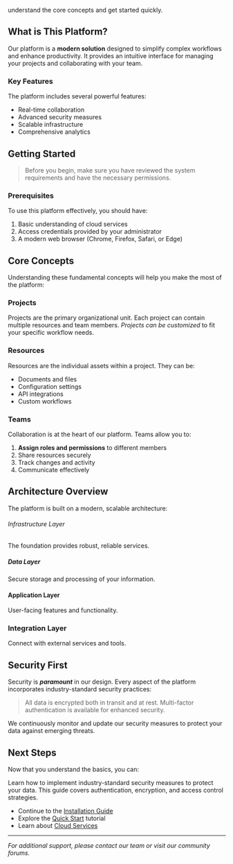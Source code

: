 understand the core concepts and get started quickly.

## What is This Platform?

Our platform is a **modern solution** designed to simplify complex workflows and enhance productivity. It provides an intuitive interface for managing your projects and collaborating with your team.

### Key Features

The platform includes several powerful features:

* Real-time collaboration
* Advanced security measures
* Scalable infrastructure
* Comprehensive analytics

## Getting Started

> Before you begin, make sure you have reviewed the system requirements and have the necessary permissions.

### Prerequisites

To use this platform effectively, you should have:

1. Basic understanding of cloud services
2. Access credentials provided by your administrator
3. A modern web browser (Chrome, Firefox, Safari, or Edge)

## Core Concepts

Understanding these fundamental concepts will help you make the most of the platform:

### Projects

Projects are the primary organizational unit. Each project can contain multiple resources and team members. *Projects can be customized* to fit your specific workflow needs.

### Resources

Resources are the individual assets within a project. They can be:

* Documents and files
* Configuration settings
* API integrations
* Custom workflows

### Teams

Collaboration is at the heart of our platform. Teams allow you to:

1. **Assign roles and permissions** to different members
2. Share resources securely
3. Track changes and activity
4. Communicate effectively

## Architecture Overview

The platform is built on a modern, scalable architecture:

###### Infrastructure Layer

The foundation provides robust, reliable services.

##### Data Layer

Secure storage and processing of your information.

#### Application Layer

User-facing features and functionality.

### Integration Layer

Connect with external services and tools.

## Security First

Security is ***paramount*** in our design. Every aspect of the platform incorporates industry-standard security practices:

> All data is encrypted both in transit and at rest. Multi-factor authentication is available for enhanced security.

We continuously monitor and update our security measures to protect your data against emerging threats.

## Next Steps

Now that you understand the basics, you can:

<Card title="Security Best Practices" icon="pi pi-shield" href="/v1.0.0/documentation/core_features/security_configuration">
  Learn how to implement industry-standard security measures to protect your data. This guide covers authentication, encryption, and access control strategies.
</Card>

* Continue to the [Installation Guide](/v1.0.0/documentation/getting_started/installation)
* Explore the [Quick Start](/v1.0.0/documentation/getting_started/quick_start) tutorial
* Learn about [Cloud Services](/v1.0.0/documentation/core_features/cloud_services)

***

*For additional support, please contact our team or visit our community forums.*